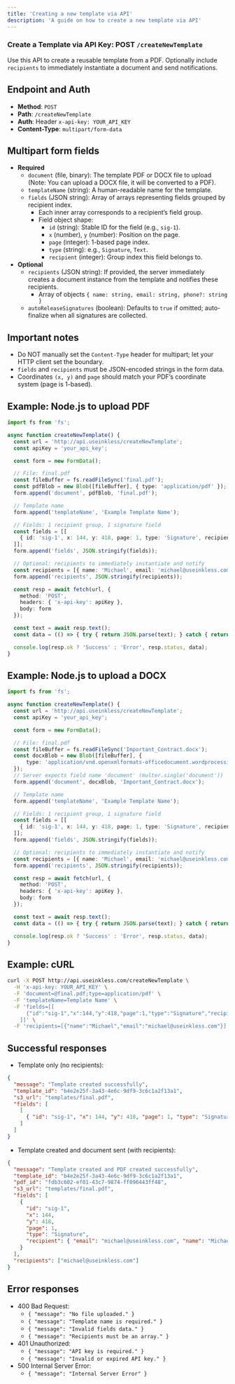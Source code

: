 ```yaml
---
title: 'Creating a new template via API'
description: 'A guide on how to create a new template via API'
---
```


### Create a Template via API Key: POST `/createNewTemplate`

Use this API to create a reusable template from a PDF. Optionally include `recipients` to immediately instantiate a document and send notifications.

## Endpoint and Auth
- **Method**: `POST`
- **Path**: `/createNewTemplate`
- **Auth**: Header `x-api-key: YOUR_API_KEY`
- **Content-Type**: `multipart/form-data`

## Multipart form fields
- **Required**
  - `document` (file, binary): The template PDF or DOCX file to upload (Note: You can upload a DOCX file, it will be converted to a PDF).
  - `templateName` (string): A human-readable name for the template.
  - `fields` (JSON string): Array of arrays representing fields grouped by recipient index.
    - Each inner array corresponds to a recipient’s field group.
    - Field object shape:
      - `id` (string): Stable ID for the field (e.g., `sig-1`).
      - `x` (number), `y` (number): Position on the page.
      - `page` (integer): 1-based page index.
      - `type` (string): e.g., `Signature`, `Text`.
      - `recipient` (integer): Group index this field belongs to.
- **Optional**
  - `recipients` (JSON string): If provided, the server immediately creates a document instance from the template and notifies these recipients.
    - Array of objects `{ name: string, email: string, phone?: string }`
  - `autoReleaseSignatures` (boolean): Defaults to `true` if omitted; auto-finalize when all signatures are collected.

## Important notes
- Do NOT manually set the `Content-Type` header for multipart; let your HTTP client set the boundary.
- `fields` and `recipients` must be JSON-encoded strings in the form data.
- Coordinates `(x, y)` and `page` should match your PDF’s coordinate system (page is 1-based).

## Example: Node.js to upload PDF
```ts
import fs from 'fs';

async function createNewTemplate() {
  const url = 'http://api.useinkless/createNewTemplate';
  const apiKey = 'your_api_key';

  const form = new FormData();

  // File: final.pdf
  const fileBuffer = fs.readFileSync('final.pdf');
  const pdfBlob = new Blob([fileBuffer], { type: 'application/pdf' });
  form.append('document', pdfBlob, 'final.pdf');

  // Template name
  form.append('templateName', 'Example Template Name');

  // Fields: 1 recipient group, 1 signature field
  const fields = [[
    { id: 'sig-1', x: 144, y: 418, page: 1, type: 'Signature', recipient: 1 }
  ]];
  form.append('fields', JSON.stringify(fields));

  // Optional: recipients to immediately instantiate and notify
  const recipients = [{ name: 'Michael', email: 'michael@useinkless.com' }];
  form.append('recipients', JSON.stringify(recipients));

  const resp = await fetch(url, {
    method: 'POST',
    headers: { 'x-api-key': apiKey },
    body: form
  });

  const text = await resp.text();
  const data = (() => { try { return JSON.parse(text); } catch { return text; } })();

  console.log(resp.ok ? 'Success' : 'Error', resp.status, data);
}
```

## Example: Node.js to upload a DOCX
```ts
import fs from 'fs';

async function createNewTemplate() {
  const url = 'http://api.useinkless/createNewTemplate';
  const apiKey = 'your_api_key';

  const form = new FormData();

  // File: final.pdf
  const fileBuffer = fs.readFileSync('Important_Contract.docx');
  const docxBlob = new Blob([fileBuffer], {
      type: 'application/vnd.openxmlformats-officedocument.wordprocessingml.document'
  });
  // Server expects field name 'document' (multer.single('document'))
  form.append('document', docxBlob, 'Important_Contract.docx');

  // Template name
  form.append('templateName', 'Example Template Name');

  // Fields: 1 recipient group, 1 signature field
  const fields = [[
    { id: 'sig-1', x: 144, y: 418, page: 1, type: 'Signature', recipient: 1 }
  ]];
  form.append('fields', JSON.stringify(fields));

  // Optional: recipients to immediately instantiate and notify
  const recipients = [{ name: 'Michael', email: 'michael@useinkless.com' }];
  form.append('recipients', JSON.stringify(recipients));

  const resp = await fetch(url, {
    method: 'POST',
    headers: { 'x-api-key': apiKey },
    body: form
  });

  const text = await resp.text();
  const data = (() => { try { return JSON.parse(text); } catch { return text; } })();

  console.log(resp.ok ? 'Success' : 'Error', resp.status, data);
}
```

## Example: cURL
```bash
curl -X POST http://api.useinkless.com/createNewTemplate \
  -H 'x-api-key: YOUR_API_KEY' \
  -F 'document=@final.pdf;type=application/pdf' \
  -F 'templateName=Template Name' \
  -F 'fields=[[
      {"id":"sig-1","x":144,"y":418,"page":1,"type":"Signature","recipient":1}
    ]]' \
  -F 'recipients=[{"name":"Michael","email":"michael@useinkless.com"}]'
```

## Successful responses
- Template only (no recipients):
```json
{
  "message": "Template created successfully",
  "template_id": "b4e2e25f-3a43-4e6c-9df9-3c6c1a2f13a1",
  "s3_url": "templates/final.pdf",
  "fields": [
    [
      { "id": "sig-1", "x": 144, "y": 418, "page": 1, "type": "Signature", "recipient": 1 }
    ]
  ]
}
```

- Template created and document sent (with recipients):
```json
{
  "message": "Template created and PDF created successfully",
  "template_id": "b4e2e25f-3a43-4e6c-9df9-3c6c1a2f13a1",
  "pdf_id": "fdb3c602-ef01-43c7-9874-ff096443ff48",
  "s3_url": "templates/final.pdf",
  "fields": [
    {
      "id": "sig-1",
      "x": 144,
      "y": 418,
      "page": 1,
      "type": "Signature",
      "recipient": { "email": "michael@useinkless.com", "name": "Michael" }
    }
  ],
  "recipients": ["michael@useinkless.com"]
}
```

## Error responses
- 400 Bad Request:
  - `{ "message": "No file uploaded." }`
  - `{ "message": "Template name is required." }`
  - `{ "message": "Invalid fields data." }`
  - `{ "message": "Recipients must be an array." }`
- 401 Unauthorized:
  - `{ "message": "API key is required." }`
  - `{ "message": "Invalid or expired API key." }`
- 500 Internal Server Error:
  - `{ "message": "Internal Server Error" }`